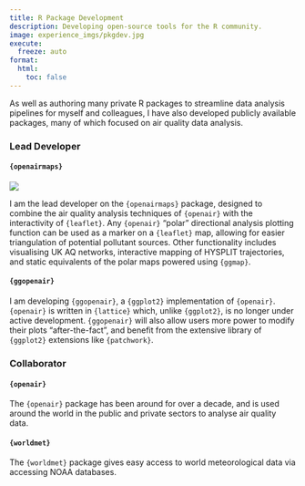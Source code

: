 ```yaml
---
title: R Package Development
description: Developing open-source tools for the R community.
image: experience_imgs/pkgdev.jpg
execute: 
  freeze: auto
format:
  html:
    toc: false
---
```


As well as authoring many private R packages to streamline data analysis pipelines for myself and colleagues, I have also developed publicly available packages, many of which focused on air quality data analysis.

### Lead Developer

#### `{openairmaps}`

:::{.column-margin}
![](https://davidcarslaw.github.io/openairmaps/logo.png)
:::

I am the lead developer on the `{openairmaps}` package, designed to combine the air quality analysis techniques of `{openair}` with the interactivity of `{leaflet}`. Any `{openair}` "polar" directional analysis plotting function can be used as a marker on a `{leaflet}` map, allowing for easier triangulation of potential pollutant sources. Other functionality includes visualising UK AQ networks, interactive mapping of HYSPLIT trajectories, and static equivalents of the polar maps powered using `{ggmap}`.

#### `{ggopenair}`

:::{.column-margin}
:::

I am developing `{ggopenair}`, a `{ggplot2}` implementation of `{openair}`. `{openair}` is written in `{lattice}` which, unlike `{ggplot2}`, is no longer under active development. `{ggopenair}` will also allow users more power to modify their plots "after-the-fact", and benefit from the extensive library of `{ggplot2}` extensions like `{patchwork}`.

### Collaborator

#### `{openair}`

The `{openair}` package has been around for over a decade, and is used around the world in the public and private sectors to analyse air quality data.

#### `{worldmet}`

The `{worldmet}` package gives easy access to world meteorological data via accessing NOAA databases.
